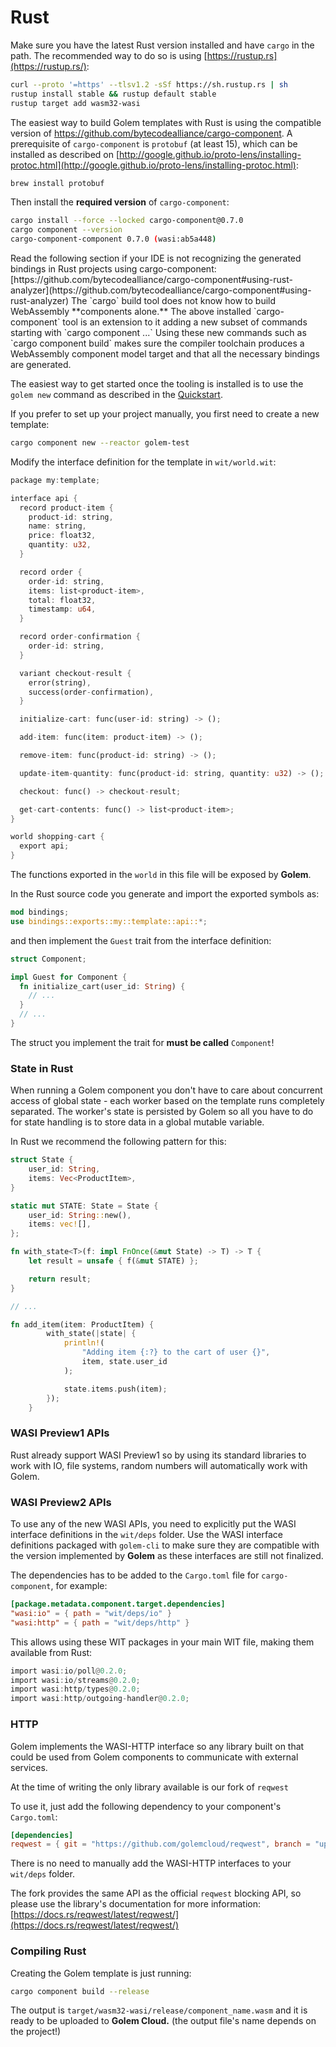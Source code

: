 
# Rust

Make sure you have the latest Rust version installed and have `cargo` in the path. The recommended way to do so is using [https://rustup.rs](https://rustup.rs/):

```bash
curl --proto '=https' --tlsv1.2 -sSf https://sh.rustup.rs | sh
rustup install stable && rustup default stable
rustup target add wasm32-wasi
```

The easiest way to build Golem templates with Rust is using the compatible version of https://github.com/bytecodealliance/cargo-component. A prerequisite of `cargo-component` is `protobuf` (at least 15), which can be installed as described on [http://google.github.io/proto-lens/installing-protoc.html](http://google.github.io/proto-lens/installing-protoc.html):

```bash
brew install protobuf
```

Then install the **required version** of `cargo-component`:

```bash
cargo install --force --locked cargo-component@0.7.0
cargo component --version
cargo-component-component 0.7.0 (wasi:ab5a448)
```

<Callout>
  Read the following section if your IDE is not recognizing the generated bindings in Rust projects
  using cargo-component:
  [https://github.com/bytecodealliance/cargo-component#using-rust-analyzer](https://github.com/bytecodealliance/cargo-component#using-rust-analyzer)
</Callout>

<Callout>
  The `cargo` build tool does not know how to build WebAssembly **components alone.** The above
  installed `cargo-component` tool is an extension to it adding a new subset of commands starting
  with `cargo component ...` Using these new commands such as `cargo component build` makes sure the
  compiler toolchain produces a WebAssembly component model target and that all the necessary
  bindings are generated.
</Callout>

The easiest way to get started once the tooling is installed is to use the `golem new` command as described in the [Quickstart](/docs/quickstart).

If you prefer to set up your project manually, you first need to create a new template:

```bash
cargo component new --reactor golem-test
```

Modify the interface definition for the template in `wit/world.wit`:

```rust
package my:template;

interface api {
  record product-item {
    product-id: string,
    name: string,
    price: float32,
    quantity: u32,
  }

  record order {
    order-id: string,
    items: list<product-item>,
    total: float32,
    timestamp: u64,
  }

  record order-confirmation {
    order-id: string,
  }

  variant checkout-result {
    error(string),
    success(order-confirmation),
  }

  initialize-cart: func(user-id: string) -> ();

  add-item: func(item: product-item) -> ();

  remove-item: func(product-id: string) -> ();

  update-item-quantity: func(product-id: string, quantity: u32) -> ();

  checkout: func() -> checkout-result;

  get-cart-contents: func() -> list<product-item>;
}

world shopping-cart {
  export api;
}
```

The functions exported in the `world` in this file will be exposed by **Golem**.

In the Rust source code you generate and import the exported symbols as:

```rust
mod bindings;
use bindings::exports::my::template::api::*;
```

and then implement the `Guest` trait from the interface definition:

```rust
struct Component;

impl Guest for Component {
  fn initialize_cart(user_id: String) {
    // ...
  }
  // ...
}
```

The struct you implement the trait for **must be called** `Component`!

### State in Rust

When running a Golem component you don't have to care about concurrent access of global state - each worker based on the template runs completely separated. The worker's state is persisted by Golem so all you have to do for state handling is to store data in a global mutable variable.

In Rust we recommend the following pattern for this:

```rust
struct State {
    user_id: String,
    items: Vec<ProductItem>,
}

static mut STATE: State = State {
    user_id: String::new(),
    items: vec![],
};

fn with_state<T>(f: impl FnOnce(&mut State) -> T) -> T {
    let result = unsafe { f(&mut STATE) };

    return result;
}

// ...

fn add_item(item: ProductItem) {
        with_state(|state| {
            println!(
                "Adding item {:?} to the cart of user {}",
                item, state.user_id
            );

            state.items.push(item);
        });
    }
```

### WASI Preview1 APIs

Rust already support WASI Preview1 so by using its standard libraries to work with IO, file systems, random numbers will automatically work with Golem.

### WASI Preview2 APIs

To use any of the new WASI APIs, you need to explicitly put the WASI interface definitions in the `wit/deps` folder. Use the WASI interface definitions packaged with `golem-cli` to make sure they are compatible with the version implemented by **Golem** as these interfaces are still not finalized.

The dependencies has to be added to the `Cargo.toml` file for `cargo-component`, for example:

```toml
[package.metadata.component.target.dependencies]
"wasi:io" = { path = "wit/deps/io" }
"wasi:http" = { path = "wit/deps/http" }
```

This allows using these WIT packages in your main WIT file, making them available from Rust:

```rust
import wasi:io/poll@0.2.0;
import wasi:io/streams@0.2.0;
import wasi:http/types@0.2.0;
import wasi:http/outgoing-handler@0.2.0;
```

### HTTP

Golem implements the WASI-HTTP interface so any library built on that could be used from Golem components to communicate with external services.

At the time of writing the only library available is our fork of `reqwest`

To use it, just add the following dependency to your component's `Cargo.toml`:

```toml
[dependencies]
reqwest = { git = "https://github.com/golemcloud/reqwest", branch = "update-feb-2024", features = ["json"] }
```

There is no need to manually add the WASI-HTTP interfaces to your `wit/deps` folder.

The fork provides the same API as the official `reqwest` blocking API, so please use the library's documentation for more information: [https://docs.rs/reqwest/latest/reqwest/](https://docs.rs/reqwest/latest/reqwest/)

### Compiling Rust

Creating the Golem template is just running:

```bash
cargo component build --release
```

The output is `target/wasm32-wasi/release/component_name.wasm` and it is ready to be uploaded to **Golem Cloud.** (the output file's name depends on the project!)
